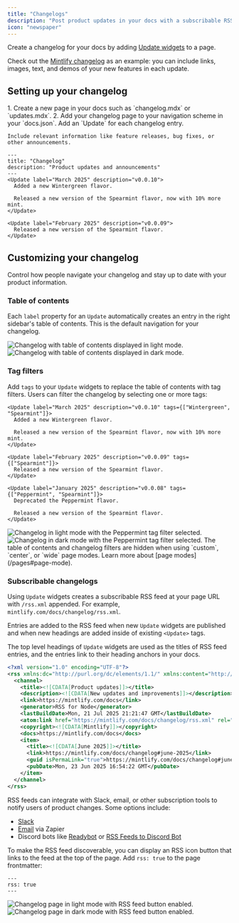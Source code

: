 ```yaml
---
title: "Changelogs"
description: "Post product updates in your docs with a subscribable RSS feed"
icon: "newspaper"
---
```


Create a changelog for your docs by adding [Update widgets](/widgets/update) to a page.

Check out the [Mintlify changelog](/changelog) as an example: you can include links, images, text, and demos of your new features in each update.

## Setting up your changelog

<Steps>
  <Step title="Create a page for your changelog">
    1. Create a new page in your docs such as `changelog.mdx` or `updates.mdx`.
    2. Add your changelog page to your navigation scheme in your `docs.json`.
  </Step>
  <Step title="Add Update widgets to your changelog">
    Add an `Update` for each changelog entry.

    Include relevant information like feature releases, bug fixes, or other announcements.
  </Step>
</Steps>

```mdx Example changelog.mdx
---
title: "Changelog"
description: "Product updates and announcements"
---
<Update label="March 2025" description="v0.0.10">
  Added a new Wintergreen flavor.

  Released a new version of the Spearmint flavor, now with 10% more mint.
</Update>

<Update label="February 2025" description="v0.0.09">
  Released a new version of the Spearmint flavor.
</Update>
```

## Customizing your changelog

Control how people navigate your changelog and stay up to date with your product information.

### Table of contents

Each `label` property for an `Update` automatically creates an entry in the right sidebar's table of contents. This is the default navigation for your changelog.

<Frame>
  <img 
    src="/images/changelog-toc-light.png" 
    alt="Changelog with table of contents displayed in light mode." 
    className="block dark:hidden" 
  />
  <img 
    src="/images/changelog-toc-dark.png" 
    alt="Changelog with table of contents displayed in dark mode." 
    className="hidden dark:block" 
  />
</Frame>

### Tag filters

Add `tags` to your `Update` widgets to replace the table of contents with tag filters. Users can filter the changelog by selecting one or more tags:

```mdx Tag filters example wrap
<Update label="March 2025" description="v0.0.10" tags={["Wintergreen", "Spearmint"]}>
  Added a new Wintergreen flavor.

  Released a new version of the Spearmint flavor, now with 10% more mint.
</Update>

<Update label="February 2025" description="v0.0.09" tags={["Spearmint"]}>
  Released a new version of the Spearmint flavor.
</Update>

<Update label="January 2025" description="v0.0.08" tags={["Peppermint", "Spearmint"]}>
  Deprecated the Peppermint flavor.

  Released a new version of the Spearmint flavor.
</Update>
```

<Frame>
  <img 
    src="/images/changelog-filters-light.png" 
    alt="Changelog in light mode with the Peppermint tag filter selected." 
    className="block dark:hidden" 
  />
  <img 
    src="/images/changelog-filters-dark.png" 
    alt="Changelog in dark mode with the Peppermint tag filter selected." 
    className="hidden dark:block" 
  />
</Frame>

<Tip>
  The table of contents and changelog filters are hidden when using `custom`, `center`, or `wide` page modes. Learn more about [page modes](/pages#page-mode).
</Tip> 

### Subscribable changelogs

Using `Update` widgets creates a subscribable RSS feed at your page URL with `/rss.xml` appended. For example, `mintlify.com/docs/changelog/rss.xml`.

Entries are added to the RSS feed when new `Update` widgets are published and when new headings are added inside of existing `<Update>` tags.

The top level headings of `Update` widgets are used as the titles of RSS feed entries, and the entries link to their heading anchors in your docs.

```xml Example RSS feed
<?xml version="1.0" encoding="UTF-8"?>
<rss xmlns:dc="http://purl.org/dc/elements/1.1/" xmlns:content="http://purl.org/rss/1.0/modules/content/" xmlns:atom="http://www.w3.org/2005/Atom" version="2.0">
  <channel>
    <title><![CDATA[Product updates]]></title>
    <description><![CDATA[New updates and improvements]]></description>
    <link>https://mintlify.com/docs</link>
    <generator>RSS for Node</generator>
    <lastBuildDate>Mon, 21 Jul 2025 21:21:47 GMT</lastBuildDate>
    <atom:link href="https://mintlify.com/docs/changelog/rss.xml" rel="self" type="application/rss+xml"/>
    <copyright><![CDATA[Mintlify]]></copyright>
    <docs>https://mintlify.com/docs</docs>
    <item>
      <title><![CDATA[June 2025]]></title>
      <link>https://mintlify.com/docs/changelog#june-2025</link>
      <guid isPermaLink="true">https://mintlify.com/docs/changelog#june-2025</guid>
      <pubDate>Mon, 23 Jun 2025 16:54:22 GMT</pubDate>
    </item>
  </channel>
</rss>
```

RSS feeds can integrate with Slack, email, or other subscription tools to notify users of product changes. Some options include:

* [Slack](https://slack.com/help/articles/218688467-Add-RSS-feeds-to-Slack)
* [Email](https://zapier.com/apps/email/integrations/rss/1441/send-new-rss-feed-entries-via-email) via Zapier
* Discord bots like [Readybot](https://readybot.io) or [RSS Feeds to Discord Bot](https://rss.app/en/bots/rssfeeds-discord-bot)

To make the RSS feed discoverable, you can display an RSS icon button that links to the feed at the top of the page. Add `rss: true` to the page frontmatter:

```mdx
---
rss: true
---
```

<Frame>
  <img 
    src="/images/changelog-rss-button-light.png" 
    alt="Changelog page in light mode with RSS feed button enabled." 
    className="block dark:hidden" 
  />
  <img 
    src="/images/changelog-rss-button-dark.png" 
    alt="Changelog page in dark mode with RSS feed button enabled." 
    className="hidden dark:block" 
  />
</Frame>
